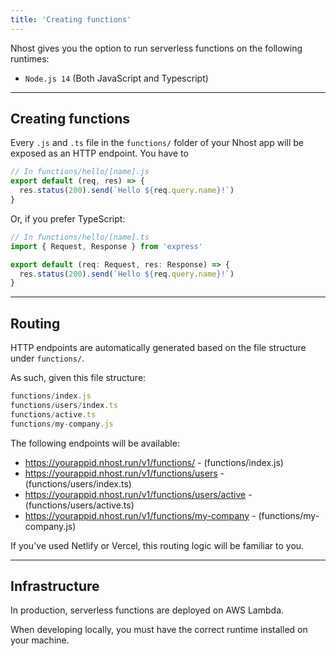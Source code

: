 ```yaml
---
title: 'Creating functions'
---
```


Nhost gives you the option to run serverless functions on the following runtimes:

- `Node.js 14` (Both JavaScript and Typescript)

---

## Creating functions

Every `.js` and `.ts` file in the `functions/` folder of your Nhost app will be exposed as an HTTP endpoint. You have to

```js
// In functions/hello/[name].js
export default (req, res) => {
  res.status(200).send(`Hello ${req.query.name}!`)
}
```

Or, if you prefer TypeScript:

```ts
// In functions/hello/[name].ts
import { Request, Response } from 'express'

export default (req: Request, res: Response) => {
  res.status(200).send(`Hello ${req.query.name}!`)
}
```

---

## Routing

HTTP endpoints are automatically generated based on the file structure under `functions/`.

As such, given this file structure:

```js
functions/index.js
functions/users/index.ts
functions/active.ts
functions/my-company.js
```

The following endpoints will be available:

- https://yourappid.nhost.run/v1/functions/ - (functions/index.js)
- https://yourappid.nhost.run/v1/functions/users - (functions/users/index.ts)
- https://yourappid.nhost.run/v1/functions/users/active - (functions/users/active.ts)
- https://yourappid.nhost.run/v1/functions/my-company - (functions/my-company.js)

If you've used Netlify or Vercel, this routing logic will be familiar to you.

---

## Infrastructure

In production, serverless functions are deployed on AWS Lambda.

When developing locally, you must have the correct runtime installed on your machine.

